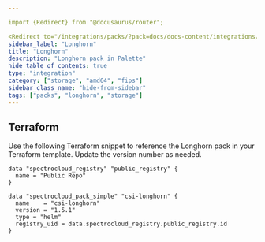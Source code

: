 ```yaml
---

import {Redirect} from "@docusaurus/router";

<Redirect to="/integrations/packs/?pack=docs/docs-content/integrations/csi-longhorn" />
sidebar_label: "Longhorn"
title: "Longhorn"
description: "Longhorn pack in Palette"
hide_table_of_contents: true
type: "integration"
category: ["storage", "amd64", "fips"]
sidebar_class_name: "hide-from-sidebar"
tags: ["packs", "longhorn", "storage"]
---
```



<Redirect to="/integrations/packs/?pack=docs/docs-content/integrations/csi-longhorn" />

<PartialsComponent category="packs" name="longhorn" />

## Terraform

Use the following Terraform snippet to reference the Longhorn pack in your Terraform template. Update the version number
as needed.

```hcl
data "spectrocloud_registry" "public_registry" {
  name = "Public Repo"
}

data "spectrocloud_pack_simple" "csi-longhorn" {
  name    = "csi-longhorn"
  version = "1.5.1"
  type = "helm"
  registry_uid = data.spectrocloud_registry.public_registry.id
}
```
